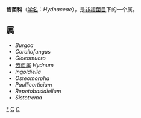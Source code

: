 {{Automatic Taxobox
| taxon = Hydnaceae
| authority = Chevall., 1826
| image = Hedgehog fungi.jpg
| image_caption = Hydnum repandum
| type genus = 齿菌属<br>''Hydnum''
| type genus authority = [[L.|L.]]
| Synonyms =
* ''Repetobasidiaceae'' <small>Jülich</small>
* ''Sistotremataceae'' <small>Jülich</small> 
}}

'''齿菌科'''（[[学名|学名]]：''Hydnaceae''），是[[非褶菌目|非褶菌目]]下的一个属。

==属==
* ''Burgoa''
* ''Corallofungus''
* ''Gloeomucro''
* [[齿菌属|齿菌属]] ''Hydnum''
* ''Ingoldiella''
* ''Osteomorpha''
* ''Paullicorticium''
* ''Repetobasidiellum''
* ''Sistotrema''

{{taxonbar}}
[[Category:_齿菌科|*]]
[[Category:_非褶菌目|C]]
[[Category:_1826年描述的分类群|C]]